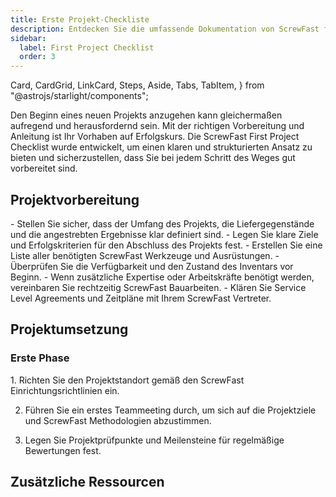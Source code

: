 ```yaml
---
title: Erste Projekt-Checkliste
description: Entdecken Sie die umfassende Dokumentation von ScrewFast für einen eingehenden Einblick in unsere erstklassigen Werkzeuge und Bauleistungen. 
sidebar:
  label: First Project Checklist
  order: 3
---
```

  Card,
  CardGrid,
  LinkCard,
  Steps,
  Aside,
  Tabs,
  TabItem,
} from "@astrojs/starlight/components";

Den Beginn eines neuen Projekts anzugehen kann gleichermaßen aufregend und herausfordernd sein. Mit der richtigen Vorbereitung und Anleitung ist Ihr Vorhaben auf Erfolgskurs. Die ScrewFast First Project Checklist wurde entwickelt, um einen klaren und strukturierten Ansatz zu bieten und sicherzustellen, dass Sie bei jedem Schritt des Weges gut vorbereitet sind.

## Projektvorbereitung

<CardGrid>
  <Card title="Umfang und Ziele">
    - Stellen Sie sicher, dass der Umfang des Projekts, die Liefergegenstände und die angestrebten Ergebnisse klar definiert sind.
    - Legen Sie klare Ziele und Erfolgskriterien für den Abschluss des Projekts fest.
  </Card>
  <Card title="Werkzeuge und Ausrüstung">
    - Erstellen Sie eine Liste aller benötigten ScrewFast Werkzeuge und Ausrüstungen.
    - Überprüfen Sie die Verfügbarkeit und den Zustand des Inventars vor Beginn.
  </Card>
  <Card title="Dienstleistungen arrangieren">
    - Wenn zusätzliche Expertise oder Arbeitskräfte benötigt werden, vereinbaren Sie rechtzeitig ScrewFast Bauarbeiten.
    - Klären Sie Service Level Agreements und Zeitpläne mit Ihrem ScrewFast Vertreter.
  </Card>
</CardGrid>

## Projektumsetzung
### Erste Phase
<Steps>
1. Richten Sie den Projektstandort gemäß den ScrewFast Einrichtungsrichtlinien ein.

2. Führen Sie ein erstes Teammeeting durch, um sich auf die Projektziele und ScrewFast Methodologien abzustimmen.

3. Legen Sie Projektprüfpunkte und Meilensteine für regelmäßige Bewertungen fest.
</Steps>

## Zusätzliche Ressourcen
<CardGrid>
<LinkCard
  title="Ausführliche Anleitungen"
  description="Greifen Sie auf umfangreiche Dokumentationen und Benutzerhandbücher für ScrewFast Werkzeuge und Dienstleistungen zu."
  href="de/guides/getting-started"
/>
<LinkCard
  title="Support-Kontakte"
  description="Halten Sie die Kontaktdaten für den ScrewFast Support bereit, der Ihnen während Ihres Projekts zur Verfügung steht."
  href="de/guides/getting-started"
/>
<LinkCard
  title="Fortgeschrittenes Lernen"
  description="Erkunden Sie weitere Bildungsressourcen von ScrewFast, um Ihre Fähigkeiten und Ihr Wissensniveau zu verfeinern."
  href="de/guides/getting-started"
/>
</CardGrid>